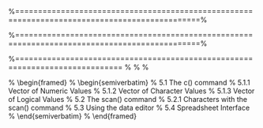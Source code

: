 

 %==============================================================================================%

 \frametitle{2.10 Missing Data}
 \begin{itemize}
 \item In some cases the entire contents of a vector may not be known. For example, missing data
 from a particular data set. \item A place can be reserved for this by assigning it the special value
 NA.
 NA is a logical constant of length 1 which contains a missing value indicator.
 \item  NA stands
 for Not Available.
 \item Missing values can adversely affect calculations. Add \texttt{na.rm=T} to commands
 
 \begin{framed}
 \texttt{mean(X,na.rm=T)}
 \end{framed}
 \end{itemize}

 %==============================================================================================%

 


 %============================================================================= %
 %
 % \frametitle{Part 5 - Data Creation, Data Entry, Data Import and Export}
 % \begin{framed}
 % \begin{semiverbatim}
 % 5.1 The c() command 
 % 5.1.1 Vector of Numeric Values
 % 5.1.2 Vector of Character Values
 % 5.1.3 Vector of Logical Values 
 % 5.2 The scan() command 
 % 5.2.1 Characters with the scan() command
 % 5.3 Using the data editor
 % 5.4 Spreadsheet Interface 
 % \end{semiverbatim}
 % \end{framed}
 
